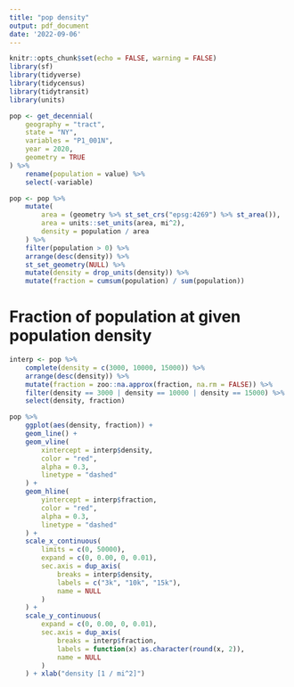 ```yaml
---
title: "pop density"
output: pdf_document
date: '2022-09-06'
---
```


```r
knitr::opts_chunk$set(echo = FALSE, warning = FALSE)
library(sf)
library(tidyverse)
library(tidycensus)
library(tidytransit)
library(units)
```

```r
pop <- get_decennial(
    geography = "tract",
    state = "NY",
    variables = "P1_001N",
    year = 2020,
    geometry = TRUE
) %>%
    rename(population = value) %>%
    select(-variable)

pop <- pop %>%
    mutate(
        area = (geometry %>% st_set_crs("epsg:4269") %>% st_area()),
        area = units::set_units(area, mi^2),
        density = population / area
    ) %>%
    filter(population > 0) %>%
    arrange(desc(density)) %>%
    st_set_geometry(NULL) %>%
    mutate(density = drop_units(density)) %>%
    mutate(fraction = cumsum(population) / sum(population))
```

# Fraction of population at given population density

```r
interp <- pop %>%
    complete(density = c(3000, 10000, 15000)) %>%
    arrange(desc(density)) %>%
    mutate(fraction = zoo::na.approx(fraction, na.rm = FALSE)) %>%
    filter(density == 3000 | density == 10000 | density == 15000) %>%
    select(density, fraction)

pop %>%
    ggplot(aes(density, fraction)) +
    geom_line() +
    geom_vline(
        xintercept = interp$density,
        color = "red",
        alpha = 0.3,
        linetype = "dashed"
    ) +
    geom_hline(
        yintercept = interp$fraction,
        color = "red",
        alpha = 0.3,
        linetype = "dashed"
    ) +
    scale_x_continuous(
        limits = c(0, 50000),
        expand = c(0, 0.00, 0, 0.01),
        sec.axis = dup_axis(
            breaks = interp$density,
            labels = c("3k", "10k", "15k"),
            name = NULL
        )
    ) +
    scale_y_continuous(
        expand = c(0, 0.00, 0, 0.01),
        sec.axis = dup_axis(
            breaks = interp$fraction,
            labels = function(x) as.character(round(x, 2)),
            name = NULL
        )
    ) + xlab("density [1 / mi^2]")
```
